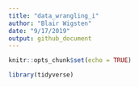 ```yaml
---
title: "data_wrangling_i"
author: "Blair Wigsten"
date: "9/17/2019"
output: github_document
---
```


```r
knitr::opts_chunk$set(echo = TRUE)

library(tidyverse)
```

